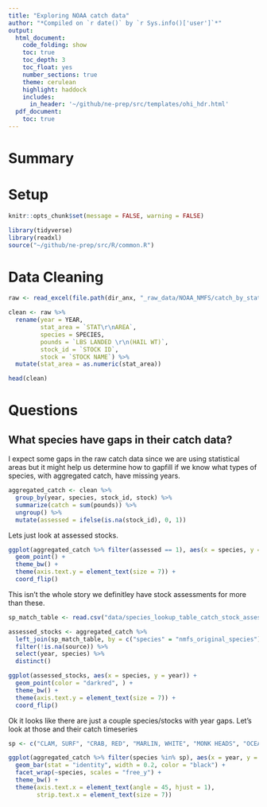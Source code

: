 ```yaml
---
title: "Exploring NOAA catch data"
author: "*Compiled on `r date()` by `r Sys.info()['user']`*"
output: 
  html_document:
    code_folding: show
    toc: true
    toc_depth: 3
    toc_float: yes
    number_sections: true
    theme: cerulean
    highlight: haddock
    includes: 
      in_header: '~/github/ne-prep/src/templates/ohi_hdr.html'
  pdf_document:
    toc: true
---
```


# Summary

# Setup

```r
knitr::opts_chunk$set(message = FALSE, warning = FALSE)

library(tidyverse)
library(readxl)
source("~/github/ne-prep/src/R/common.R")
```


# Data Cleaning

```r
raw <- read_excel(file.path(dir_anx, "_raw_data/NOAA_NMFS/catch_by_stat_area/Afflerbach_UCSB_Landings by Stat Area_MAR 2019.xlsx"))

clean <- raw %>%
  rename(year = YEAR,
         stat_area = `STAT\r\nAREA`,
         species = SPECIES,
         pounds = `LBS LANDED \r\n(HAIL WT)`,
         stock_id = `STOCK ID`,
         stock = `STOCK NAME`) %>%
  mutate(stat_area = as.numeric(stat_area))

head(clean)
```

# Questions

## What species have gaps in their catch data?

I expect some gaps in the raw catch data since we are using statistical areas but it might help us determine how to gapfill if we know what types of species, with aggregated catch, have missing years.

```r
aggregated_catch <- clean %>% 
  group_by(year, species, stock_id, stock) %>%
  summarize(catch = sum(pounds)) %>%
  ungroup() %>%
  mutate(assessed = ifelse(is.na(stock_id), 0, 1)) 
```

Lets just look at assessed stocks.

```r
ggplot(aggregated_catch %>% filter(assessed == 1), aes(x = species, y = year)) +
  geom_point() +
  theme_bw() +
  theme(axis.text.y = element_text(size = 7)) +
  coord_flip()
```
This isn't the whole story we definitley have stock assessments for more than these.

```r
sp_match_table <- read.csv("data/species_lookup_table_catch_stock_assessments.csv")

assessed_stocks <- aggregated_catch %>%
  left_join(sp_match_table, by = c("species" = "nmfs_original_species")) %>%
  filter(!is.na(source)) %>%
  select(year, species) %>%
  distinct()

ggplot(assessed_stocks, aes(x = species, y = year)) +
  geom_point(color = "darkred", ) +
  theme_bw() +
  theme(axis.text.y = element_text(size = 7)) +
  coord_flip()
```
Ok it looks like there are just a couple species/stocks with year gaps. Let's look at those and their catch timeseries

```r
sp <- c("CLAM, SURF", "CRAB, RED", "MARLIN, WHITE", "MONK HEADS", "OCEAN QUAHOG", "TUNA, SKIPJACK", "TUNA, BIG EYE", "TILEFISH", "SKATE, THORNY", "SKATE, WINTER (BIG)", "SKATE, SMOOTH", "SKATE, LITTLE (SUMMER)", "SKATE, CLEARNOSE", "SKATE, BARNDOOR", "SKATE WINGS, WINTER (BIG)", "SKATE WINGS, LITTLE (SUMMER)", "TILEFISH, GOLDEN", "TILEFISH, BLUELINE")

ggplot(aggregated_catch %>% filter(species %in% sp), aes(x = year, y = catch)) +
  geom_bar(stat = "identity", width = 0.2, color = "black") +
  facet_wrap(~species, scales = "free_y") +
  theme_bw() +
  theme(axis.text.x = element_text(angle = 45, hjust = 1),
        strip.text.x = element_text(size = 7))
```








